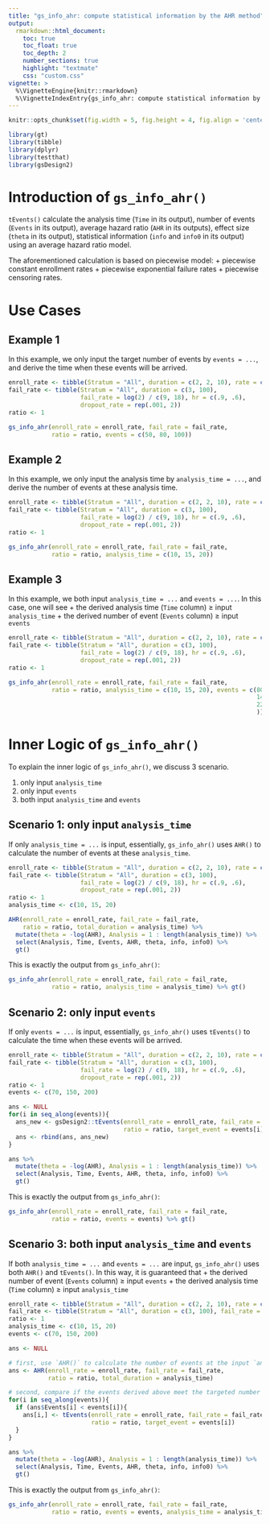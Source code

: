 ```yaml
---
title: "gs_info_ahr: compute statistical information by the AHR method"
output:
  rmarkdown::html_document:
    toc: true
    toc_float: true
    toc_depth: 2
    number_sections: true
    highlight: "textmate"
    css: "custom.css"
vignette: >
  %\VignetteEngine{knitr::rmarkdown}
  %\VignetteIndexEntry{gs_info_ahr: compute statistical information by the AHR method}
---
```



```r
knitr::opts_chunk$set(fig.width = 5, fig.height = 4, fig.align = 'center') 
```

```r
library(gt)
library(tibble)
library(dplyr)
library(testthat)
library(gsDesign2)
```

# Introduction of `gs_info_ahr()`

`tEvents()` calculate the analysis time (`Time` in its output), number of events (`Events` in its output), average hazard ratio (`AHR` in its outputs), effect size (`theta` in its output), statistical information (`info` and `info0` in its output) using an average hazard ratio model.

The aforementioned calculation is based on piecewise model:
+ piecewise constant enrollment rates 
+ piecewise exponential failure rates
+ piecewise censoring rates.


# Use Cases

## Example 1 

In this example, we only input the target number of events by `events = ...`, and derive the time when these events will be arrived.
```r
enroll_rate <- tibble(Stratum = "All", duration = c(2, 2, 10), rate = c(3, 6, 9) * 5)
fail_rate <- tibble(Stratum = "All", duration = c(3, 100), 
                    fail_rate = log(2) / c(9, 18), hr = c(.9, .6), 
                    dropout_rate = rep(.001, 2))
ratio <- 1

gs_info_ahr(enroll_rate = enroll_rate, fail_rate = fail_rate,
            ratio = ratio, events = c(50, 80, 100))
```

## Example 2

In this example, we only input the analysis time by `analysis_time = ...`, and derive the number of events at these analysis time.
```r
enroll_rate <- tibble(Stratum = "All", duration = c(2, 2, 10), rate = c(3, 6, 9) * 5)
fail_rate <- tibble(Stratum = "All", duration = c(3, 100), 
                    fail_rate = log(2) / c(9, 18), hr = c(.9, .6), 
                    dropout_rate = rep(.001, 2))
ratio <- 1

gs_info_ahr(enroll_rate = enroll_rate, fail_rate = fail_rate,
            ratio = ratio, analysis_time = c(10, 15, 20))
```

## Example 3

In this example, we both input `analysis_time = ...` and `events = ...`. 
In this case, one will see 
+ the derived analysis time (`Time` column) $\geq$ input `analysis_time`
+ the derived number of event (`Events` column) $\geq$ input `events`

```r
enroll_rate <- tibble(Stratum = "All", duration = c(2, 2, 10), rate = c(3, 6, 9) * 5)
fail_rate <- tibble(Stratum = "All", duration = c(3, 100), 
                    fail_rate = log(2) / c(9, 18), hr = c(.9, .6), 
                    dropout_rate = rep(.001, 2))
ratio <- 1

gs_info_ahr(enroll_rate = enroll_rate, fail_rate = fail_rate,
            ratio = ratio, analysis_time = c(10, 15, 20), events = c(80,  # > events in example 2 
                                                                     140, # < > events in example 2 
                                                                     220  # > events in example 2 
                                                                     ))
```





# Inner Logic of `gs_info_ahr()`

To explain the inner logic of `gs_info_ahr()`, we discuss 3 scenario.

1. only input `analysis_time`
1. only input `events`
1. both input `analysis_time` and `events`

## Scenario 1: only input `analysis_time`

If only `analysis_time = ...` is input, essentially, `gs_info_ahr()` uses `AHR()` to calculate the number of events at these `analysis_time`.
```r
enroll_rate <- tibble(Stratum = "All", duration = c(2, 2, 10), rate = c(3, 6, 9) * 5)
fail_rate <- tibble(Stratum = "All", duration = c(3, 100), 
                    fail_rate = log(2) / c(9, 18), hr = c(.9, .6), 
                    dropout_rate = rep(.001, 2))
ratio <- 1
analysis_time <- c(10, 15, 20)

AHR(enroll_rate = enroll_rate, fail_rate = fail_rate, 
    ratio = ratio, total_duration = analysis_time) %>% 
  mutate(theta = -log(AHR), Analysis = 1 : length(analysis_time)) %>% 
  select(Analysis, Time, Events, AHR, theta, info, info0) %>% 
  gt()
```

This is exactly the output from `gs_info_ahr()`:
```r
gs_info_ahr(enroll_rate = enroll_rate, fail_rate = fail_rate, 
            ratio = ratio, analysis_time = analysis_time) %>% gt()
```


## Scenario 2: only input `events`

If only `events = ...` is input, essentially, `gs_info_ahr()` uses `tEvents()` to calculate the time when these events will be arrived.
```r
enroll_rate <- tibble(Stratum = "All", duration = c(2, 2, 10), rate = c(3, 6, 9) * 5)
fail_rate <- tibble(Stratum = "All", duration = c(3, 100), 
                    fail_rate = log(2) / c(9, 18), hr = c(.9, .6), 
                    dropout_rate = rep(.001, 2))
ratio <- 1
events <- c(70, 150, 200)

ans <- NULL
for(i in seq_along(events)){
  ans_new <- gsDesign2::tEvents(enroll_rate = enroll_rate, fail_rate = fail_rate, 
                                ratio = ratio, target_event = events[i])
  ans <- rbind(ans, ans_new)
}

ans %>% 
  mutate(theta = -log(AHR), Analysis = 1 : length(analysis_time)) %>% 
  select(Analysis, Time, Events, AHR, theta, info, info0) %>% 
  gt()
```

This is exactly the output from `gs_info_ahr()`:
```r
gs_info_ahr(enroll_rate = enroll_rate, fail_rate = fail_rate, 
            ratio = ratio, events = events) %>% gt()
```


## Scenario 3: both input `analysis_time` and `events`

If both `analysis_time = ...` and `events = ...` are input, `gs_info_ahr()` uses both `AHR()` and `tEvents()`. 
In this way, it is guaranteed that
+ the derived number of event (`Events` column) $\geq$ input `events`
+ the derived analysis time (`Time` column) $\geq$ input `analysis_time`

```r
enroll_rate <- tibble(Stratum = "All", duration = c(2, 2, 10), rate = c(3, 6, 9) * 5)
fail_rate <- tibble(Stratum = "All", duration = c(3, 100), fail_rate = log(2) / c(9, 18), hr = c(.9, .6), dropout_rate = rep(.001, 2))
ratio <- 1
analysis_time <- c(10, 15, 20)
events <- c(70, 150, 200)

ans <- NULL

# first, use `AHR()` to calculate the number of events at the input `analysis_time`
ans <- AHR(enroll_rate = enroll_rate, fail_rate = fail_rate, 
           ratio = ratio, total_duration = analysis_time)

# second, compare if the events derived above meet the targeted number of events input in `events`
for(i in seq_along(events)){
  if (ans$Events[i] < events[i]){
    ans[i,] <- tEvents(enroll_rate = enroll_rate, fail_rate = fail_rate, 
                       ratio = ratio, target_event = events[i])
  }
}

ans %>% 
  mutate(theta = -log(AHR), Analysis = 1 : length(analysis_time)) %>% 
  select(Analysis, Time, Events, AHR, theta, info, info0) %>% 
  gt()
```

This is exactly the output from `gs_info_ahr()`:
```r
gs_info_ahr(enroll_rate = enroll_rate, fail_rate = fail_rate, 
            ratio = ratio, events = events, analysis_time = analysis_time) %>% gt()
```
